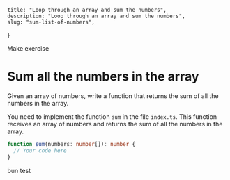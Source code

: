 	title: "Loop through an array and sum the numbers",
	description: "Loop through an array and sum the numbers",
	slug: "sum-list-of-numbers",
}

Make exercise

# Sum all the numbers in the array

Given an array of numbers, write a function that returns the sum of all the numbers in the array.

You need to implement the function `sum` in the file `index.ts`. This function receives an array of numbers and returns the sum of all the numbers in the array.

```typescript
function sum(numbers: number[]): number {
  // Your code here
}
```


<Check id="bun_test" title="Check bun tests" executor="shell">
bun test
</Check>

